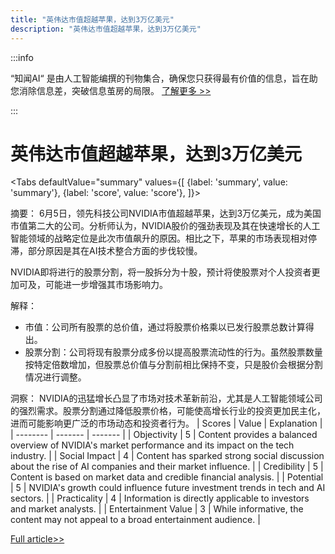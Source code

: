 ```yaml
---
title: "英伟达市值超越苹果，达到3万亿美元"
description: "英伟达市值超越苹果，达到3万亿美元"
---
```



:::info

“知闻AI“ 是由人工智能编撰的刊物集合，确保您只获得最有价值的信息，旨在助您消除信息差，突破信息茧房的局限。  [了解更多 >>](/)

:::

# 英伟达市值超越苹果，达到3万亿美元


<Tabs
	defaultValue="summary"
	values={[
	{label: 'summary', value: 'summary'},
	{label: 'score', value: 'score'},
]}>
<TabItem value="summary">


摘要：
6月5日，领先科技公司NVIDIA市值超越苹果，达到3万亿美元，成为美国市值第二大的公司。分析师认为，NVIDIA股价的强劲表现及其在快速增长的人工智能领域的战略定位是此次市值飙升的原因。相比之下，苹果的市场表现相对停滞，部分原因是其在AI技术整合方面的步伐较慢。

NVIDIA即将进行的股票分割，将一股拆分为十股，预计将使股票对个人投资者更加可及，可能进一步增强其市场影响力。

解释：
- 市值：公司所有股票的总价值，通过将股票价格乘以已发行股票总数计算得出。
- 股票分割：公司将现有股票分成多份以提高股票流动性的行为。虽然股票数量按特定倍数增加，但股票总价值与分割前相比保持不变，只是股价会根据分割情况进行调整。

洞察：
NVIDIA的迅猛增长凸显了市场对技术革新前沿，尤其是人工智能领域公司的强烈需求。股票分割通过降低股票价格，可能使高增长行业的投资更加民主化，进而可能影响更广泛的市场动态和投资者行为。
</TabItem>
<TabItem value="score">
	| Scores     | Value   | Explanation |
	| -------- | ------- | ------- |
	| Objectivity  | 5    | Content provides a balanced overview of NVIDIA's market performance and its impact on the tech industry.    |
	| Social Impact | 4     | Content has sparked strong social discussion about the rise of AI companies and their market influence.    |
	| Credibility    | 5    | Content is based on market data and credible financial analysis.    |
	| Potential    | 5    | NVIDIA's growth could influence future investment trends in tech and AI sectors.    |
	| Practicality    | 4    | Information is directly applicable to investors and market analysts.    |
	| Entertainment Value    | 3    | While informative, the content may not appeal to a broad entertainment audience.    |
</TabItem>
</Tabs>

[Full article>>](https://www.yicai.com/video/102139920.html)
